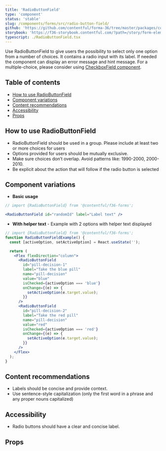 ```yaml
---
title: 'RadioButtonField'
type: 'component'
status: 'stable'
slug: /components/forms/src/radio-button-field/
github: 'https://github.com/contentful/forma-36/tree/master/packages/components/forms/src/radio-button-field'
storybook: 'https://f36-storybook.contentful.com/?path=/story/form-elements-radiobuttonfield--basic'
typescript: ./RadioButtonField.tsx
---
```


Use RadioButtonField to give users the possibility to select only one option from a number of choices. It contains a radio input with its label. If needed the component can display an error message and hint message. For a multiple-choice, please consider using [CheckboxField component](https://f36.contentful.com/components/checkbox-field/).

## Table of contents

- [How to use RadioButtonField](#how-to-use-radiobuttonfield)
- [Component variations](#component-variations)
- [Content recommendations](#content-recommendations)
- [Accessibility](#accessibility)
- [Props](#props)

## How to use RadioButtonField

- RadioButtonField should be used in a group. Please include at least two or more choices for users
- Options provided for users should be mutually exclusive.
- Make sure choices don’t overlap. Avoid patterns like: 1990-2000, 2000-2010.
- Be explicit about the action that will follow if the radio button is selected

## Component variations

- **Basic usage**

```jsx
// import {RadioButtonField} from '@contentful/f36-forms';

<RadioButtonField id="randomId" label="Label text" />
```

- **With helper text** - Example with 2 options with helper text displayed

```jsx
// import {RadioButtonField} from '@contentful/f36-forms';
function RadioButtonFieldExample() {
  const [activeOption, setActiveOption] = React.useState('');

  return (
    <Flex flexDirection="column">
      <RadioButtonField
        id="pill-decision-1"
        label="Take the blue pill"
        name="pill-decision"
        value="blue"
        isChecked={activeOption === 'blue'}
        onChange={(e) => {
          setActiveOption(e.target.value);
        }}
      />
      <RadioButtonField
        id="pill-decision-2"
        label="Take the red pill"
        name="pill-decision"
        value="red"
        isChecked={activeOption === 'red'}
        onChange={(e) => {
          setActiveOption(e.target.value);
        }}
      />
    </Flex>
  );
}
```

## Content recommendations

- Labels should be concise and provide context.
- Use sentence-style capitalization (only the first word in a phrase and any proper nouns capitalized)

## Accessibility

- Radio buttons should have a clear and concise label.

## Props


<Props of="RadioButtonField" />
